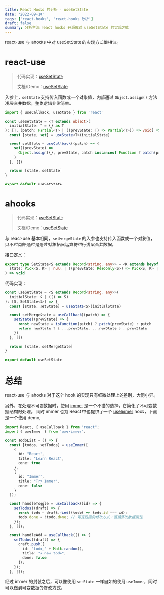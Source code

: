 ```yaml
---
title: React Hooks 的分析 - useSetState
date: '2022-09-10'
tags: ['react-hooks', 'react-hooks 分析']
draft: false
summary: 分析主流 react hooks 开源库对 useSetState 的实现方式
---
```


react-use 与 ahooks 中对 useSetState 的实现方式很相似。

# react-use

> 代码实现：[useSetState][2-1]
>
> 文档/Demo：[useSetState][2-2]

[2-1]: https://github.com/streamich/react-use/blob/master/src/useSetState.ts
[2-2]: https://streamich.github.io/react-use/?path=/story/state-usesetstate--docs

入参上，`setState` 支持传入函数或一个对象值，内部通过 `Object.assign()` 方法浅层合并数据，整体逻辑非常简单。

```typescript
import { useCallback, useState } from 'react'

const useSetState = <T extends object>(
  initialState: T = {} as T
): [T, (patch: Partial<T> | ((prevState: T) => Partial<T>)) => void] => {
  const [state, set] = useState<T>(initialState)

  const setState = useCallback((patch) => {
    set((prevState) =>
      Object.assign({}, prevState, patch instanceof Function ? patch(prevState) : patch)
    )
  }, [])

  return [state, setState]
}

export default useSetState
```

# ahooks

> 代码实现：[useSetState][3-1]
>
> 文档/Demo：[useSetState][3-2]

[3-1]: https://github.com/alibaba/hooks/blob/master/packages/hooks/src/useSetState/index.ts
[3-2]: https://ahooks.js.org/zh-CN/hooks/use-set-state

与 react-use 基本相同，`setMergeState` 的入参也支持传入函数或一个对象值，只不过内部通过是通过对象拓展运算符进行浅层合并数据。

接口定义：

```typescript
export type SetState<S extends Record<string, any>> = <K extends keyof S>(
  state: Pick<S, K> | null | ((prevState: Readonly<S>) => Pick<S, K> | S | null)
) => void
```

代码实现：

```typescript
const useSetState = <S extends Record<string, any>>(
  initialState: S | (() => S)
): [S, SetState<S>] => {
  const [state, setState] = useState<S>(initialState)

  const setMergeState = useCallback((patch) => {
    setState((prevState) => {
      const newState = isFunction(patch) ? patch(prevState) : patch
      return newState ? { ...prevState, ...newState } : prevState
    })
  }, [])

  return [state, setMergeState]
}

export default useSetState
```

# 总结

react-use 与 ahooks 对于这个 hook 的实现只有细微处理上的差别，大同小异。

另外，在处理不可变数据时，使用 [immer](2-1) 是一个不错的选择，它简化了不可变数据结构的处理。
同时 immer 也为 React 中也提供了一个 [useImmer](2-2) hook，下面是一个使用 demo,

[2-1]: https://immerjs.github.io/immer/zh-CN/
[2-2]: https://immerjs.github.io/immer/zh-CN/example-setstate#useimmer

```typescript
import React, { useCallback } from "react";
import { useImmer } from "use-immer";

const TodoList = () => {
  const [todos, setTodos] = useImmer([
    {
      id: "React",
      title: "Learn React",
      done: true
    },
    {
      id: "Immer",
      title: "Try Immer",
      done: false
    }
  ]);

  const handleToggle = useCallback((id) => {
    setTodos((draft) => {
      const todo = draft.find((todo) => todo.id === id);
      todo.done = !todo.done; // 可变数据的修改方式：直接修改数据属性
    });
  }, []);

  const handleAdd = useCallback(() => {
    setTodos((draft) => {
      draft.push({
        id: "todo_" + Math.random(),
        title: "A new todo",
        done: false
      });
    });
  }, []);
```

经过 immer 的封装之后，可以像使用 `setState` 一样自如的使用 `useImmer`，同时可以做到可变数据的修改方式。
